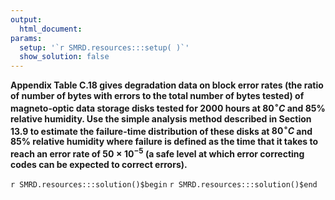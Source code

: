 ```yaml
---
output:
  html_document:
params:
  setup: '`r SMRD.resources:::setup( )`'
  show_solution: false
---
```


__Appendix Table C.18 gives degradation data on block error rates (the ratio of number of bytes with errors to the total number of bytes tested) of magneto-optic data storage disks tested for $2000$ hours at $80^{\circ}C$ and $85\%$ relative humidity. Use the simple analysis method described in Section 13.9 to estimate the failure-time distribution of these disks at $80^{\circ}C$ and $85\%$ relative humidity where failure is defined as the time that it takes to reach an error rate of $50 \times 10^{-5}$ (a safe level at which error correcting codes can be expected to correct errors).__

`r SMRD.resources:::solution()$begin`
`r SMRD.resources:::solution()$end`
